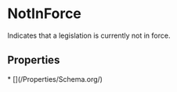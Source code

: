 # NotInForce

Indicates that a legislation is currently not in force.

## Properties

<Grid>
* [](/Properties/Schema.org/)

</Grid>

